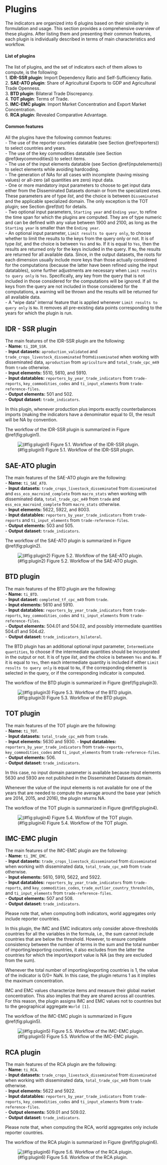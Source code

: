 
# Plugins {#plugins}

The indicators are organized into $6$ plugins based on their similarity in formulation and usage. This section provides a comprehensive overview of these plugins. After listing them and presenting their common features, each plugin is individually described in terms of main characteristics and workflow.

#### List of plugins {-}
The list of plugins, and the set of indicators each of them allows to compute, is the following:\
1. **IDR-SSR plugin**: Import Dependency Ratio and Self-Sufficiency Ratio.\
2. **SAE-ATO plugin**: Share of Agricultural Exports to GDP and Agricultural Trade Openness.\
3. **BTD plugin**: Bilateral Trade Discrepancy.\
4. **TOT plugin**: Terms of Trade.\
5. **IMC-EMC plugin**: Import Market Concentration and Export Market Concentration.\
6. **RCA plugin**: Revealed Comparative Advantage.

#### Common features {-} 
All the plugins have the following common features:\
- The use of the reporter countries datatable (see Section \@ref(reporters)) to select countries and years.\
- The use of the key commodities datatable (see Section \@ref(keycommodities)) to select items.\
- The use of the input elements datatable (see Section \@ref(inputelements)) to select elements while avoiding hardcoding.\
- The generation of NAs for all cases with incomplete (having missing values) or all-zero (all quantities are zero) input data.\
- One or more mandatory input parameters to choose to get input data either from the Disseminated Datasets domain or from the specialized ones. These parameters are of type *list*, and the choice is between `Disseminated` and the applicable specialized domain. The only exception is the TOT plugin; see Section \@ref(tot) for details.\
- Two optional input parameters, `Starting year` and `Ending year`, to refine the time span for which the plugins are computed. They are of type numeric and can be defined with any value between $1900$ and $2100$, as long as the `Starting year` is smaller than the `Ending year`.\
- An optional input parameter, `Limit results to query only`, to choose whether to limit the results to the keys from the query only or not. It is of type *list*, and the choice is between `Yes` and `No`. If it is equal to `Yes`, then the results are returned only for the keys included in the query. If `No`, the results are returned for all available data. Since, in the output datasets, the roots for each dimension usually include more keys than those actually considered for the computations (because the latter have been refined using the input datatables), some further adjustments are necessary when `Limit results to query only` is `Yes`. Specifically, any key from the query that is not included in those considered for the computations will be ignored. If all the keys from the query are not included in those considered for the computations, a warning will be thrown and the results will be returned for all available data.\
- A "wipe data" internal feature that is applied whenever `Limit results to query only` is `No`. It removes all pre-existing data points corresponding to the years for which the plugin is run.  



## IDR - SSR plugin

The main features of the IDR-SSR plugin are the following:\
- **Name:** `ti_IDR_SSR`.\
- **Input datasets:** `aproduction_validated` and `trade_crops_livestock_disseminated` from`disseminated` when working with disseminated data, `aproduction` from `agriculture` and `total_trade_cpc_m49` from `trade` otherwise.\
- **Input elements:** $5510$, $5610$, and $5910$.\
- **Input datatables:** `reporters_by_year_trade_indicators` from `trade-reports`, `key_commodities_codes` and `ti_input_elements` from `trade-reference-files`.\
- **Output elements:** $501$ and $502$.\
- **Output dataset:** `trade_indicators`.

In this plugin, whenever production plus imports exactly counterbalances imports (making the indicators have a denominator equal to $0$), the result will be NA by convention.

The workflow of the IDR-SSR plugin is summarized in Figure \@ref(fig:plugin1).

![(\#fig:plugin1) Figure 5.1. Workflow of the IDR-SSR plugin.](./images/plugin1.png)

## SAE-ATO plugin

The main features of the SAE-ATO plugin are the following:\
- **Name:** `ti_SAE_ATO`.\
- **Input datasets:** `trade_crops_livestock_disseminated` from `disseminated` and `ess_eco_macroind_complete` from `macro_stats` when working with disseminated data, `total_trade_cpc_m49` from `trade` and `ess_eco_macroind_complete` from `macro_stats` otherwise.\
- **Input elements:** $5622$, $5922$, and $8003$.\
- **Input datatables:** `reporters_by_year_trade_indicators` from `trade-reports` and `ti_input_elements` from `trade-reference-files`.\
- **Output elements:** $503$ and $505$.\
- **Output dataset:** `trade_indicators`.

The workflow of the SAE-ATO plugin is summarized in Figure \@ref(fig:plugin2).

![(\#fig:plugin2) Figure 5.2. Workflow of the SAE-ATO plugin.](./images/plugin2.png)


## BTD plugin

The main features of the BTD plugin are the following:\
- **Name:** `ti_BTD`.\
- **Input dataset:** `completed_tf_cpc_m49` from `trade`.\
- **Input elements:** $5610$ and $5910$.\
- **Input datatables:** `reporters_by_year_trade_indicators` from `trade-reports`, `key_commodities_codes` and `ti_input_elements` from `trade-reference-files`.\
- **Output elements:** $504.01$ and $504.02$, and possibly intermediate quantities $504.\text{d}1$ and $504.\text{d}2$.\
- **Output dataset:** `trade_indicators_bilateral`.

The BTD plugin has an additional optional input parameter, `Intermediate quantities`, to choose if the intermediate quantities should be incorporated in the output or not. It is of type *list*, and the choice is between `Yes` and `No`. If it is equal to `Yes`, then each intermediate quantity is included if either `Limit results to query only` is equal to `No`, if the corresponding element is selected in the query, or if the corresponding indicator is computed.

The workflow of the BTD plugin is summarized in Figure \@ref(fig:plugin3).

![(\#fig:plugin3) Figure 5.3. Workflow of the BTD plugin.](./images/plugin3.png)


## TOT plugin {#tot}

The main features of the TOT plugin are the following:\
- **Name:** `ti_TOT`.\
- **Input datasets:** `total_trade_cpc_m49` from `trade`.\
- **Input elements:** $5630$ and $5930$.
- **Input datatables:** `reporters_by_year_trade_indicators` from `trade-reports`, `key_commodities_codes` and `ti_input_elements` from `trade-reference-files`.\
- **Output elements:** $506$.\
- **Output dataset:** `trade_indicators`.

In this case, no input domain parameter is available because input elements $5630$ and $5930$ are not published in the Disseminated Datasets domain.

Whenever the value of the input elements is not available for one of the years that are needed to compute the average around the base year (which are $2014$, $2015$, and $2016$), the plugin returns NA.

The workflow of the TOT plugin is summarized in Figure \@ref(fig:plugin4).

![(\#fig:plugin4) Figure 5.4. Workflow of the TOT plugin.](./images/plugin4.png)


## IMC-EMC plugin

The main features of the IMC-EMC plugin are the following:\
- **Name:** `ti_IMC_EMC`.\
- **Input datasets:** `trade_crops_livestock_disseminated` from `disseminated` when working with disseminated data, `total_trade_cpc_m49` from `trade` otherwise.\
- **Input elements:** $5610$, $5910$, $5622$, and $5922$.\
- **Input datatables:** `reporters_by_year_trade_indicators` from `trade-reports`, and `key_commodities_codes`, `trade_outlier_country_thresholds`, and `ti_input_elements` from `trade-reference-files`.\
- **Output elements:** $507$ and $508$.\
- **Output dataset:** `trade_indicators`.

Please note that, when computing both indicators, world aggregates only
include reporter countries.

In this plugin, the IMC and EMC indicators only consider above-thresholds countries for all the variables in the formula, i.e., the sum cannot include countries that are below the threshold. However, to ensure complete consistency between the number of terms in the sum and the total number of importing/exporting countries, it also excludes from the latter the countries for which the import/export value is NA (as they are excluded from the sum).

Whenever the total number of importing/exporting countries is $1$, the value of the indicator is $0/0=$ NaN. In this case, the plugin returns $1$ as it implies the maximum concentration.

IMC and EMC values characterize items and measure their global market concentration. This also implies that they are shared across all countries. For this reason, the plugin assigns IMC and EMC values not to countries but to the geographical aggregate `World [1]`.

The workflow of the IMC-EMC plugin is summarized in Figure \@ref(fig:plugin5).

![(\#fig:plugin5) Figure 5.5. Workflow of the IMC-EMC plugin.](./images/plugin5.png)


## RCA plugin

The main features of the RCA plugin are the following:\
- **Name:** `ti_RCA`.\
- **Input datasets:** `trade_crops_livestock_disseminated` from `disseminated` when working with disseminated data, `total_trade_cpc_m49` from `trade` otherwise.\
- **Input elements:** $5622$ and $5922$.\
- **Input datatables:** `reporters_by_year_trade_indicators` from `trade-reports`, `key_commodities_codes` and `ti_input_elements` from `trade-reference-files`.\
- **Output elements:** $509.01$ and $509.02$.\
- **Output dataset:** `trade_indicators`.

Please note that, when computing the RCA, world aggregates only include reporter countries.

The workflow of the RCA plugin is summarized in Figure \@ref(fig:plugin6).

![(\#fig:plugin6) Figure 5.6. Workflow of the RCA plugin.](./images/plugin6.png)